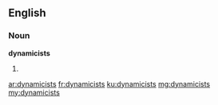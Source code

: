 ==English==

===Noun===
'''dynamicists'''

# {{plural of|[[dynamicist]]}}

[[ar:dynamicists]]
[[fr:dynamicists]]
[[ku:dynamicists]]
[[mg:dynamicists]]
[[my:dynamicists]]